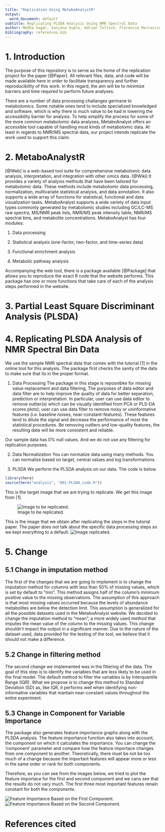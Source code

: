 ```yaml
---
title: "Replication Using MetaboAnalystR"
output:
  word_document: default
subtitle: Replicating PLSDA Analysis Using NMR Spectral Data
author: Medha Sagar, Sanjana Gupta, Adrian Tullock, Florencia Marcaccio, Faryal Usman
bibliography: references.bib
---
```


# 1. Introduction
The purpose of this repository is to serve as the home of the replication project for the paper [@Paper]. All relevant files, data, and code will be made available here in order to facilitate transparency and further reproducibility of this work. In this regard, the aim will be to minimize barriers and time required to perform future analyses. 

There are a number of data processing challanges germane to metabolomics. Some notable ones tend to include specialized knowledged and software, which is why there is much value to be had in lowering the accessibility barrier for analysis. To help simplify the process for some of the more common metabolomic data analyses, MetaboAnalyst offers an accessible tool capable of handling most kinds of metabolomic data. At least in regards to NMR/MS spectral data, our project intends replicate the work used to support this claim.


# 2. MetaboAnalystR
[@Web] is a web-based tool suite for comprehensive metabolomic data analysis, interpretation, and integration with other omics data. [@Wiki] It provides a variety of analysis methods that have been tailored for metabolomic data. These methods include metabolomic data processing, normalization, multivariate statistical analysis, and data annotation. It also supports a wide array of functions for statistical, functional and data visualization tasks. MetaboAnalyst supports a wide variety of data input types commonly generated by metabolomic studies including GC/LC-MS raw spectra, MS/NMR peak lists, NMR/MS peak intensity table, NMR/MS spectral bins, and metabolite concentrations.
MetaboAnalyst has four modules:  

1. Data processing

2. Statistical analysis (one-factor, two-factor, and time-series data)

3. Functional enrichment analysis

4. Metabolic pathway analysis

Accompanying the web tool, there is a package available [@Package] that allows you to reproduce the exact R code that the website performs. This package has one or more functions that take care of each of the analysis steps performed in the website. 

# 3. Partial Least Square Discriminant Analysis (PLSDA)


# 4. Replicating PLSDA Analysis of NMR Spectral Bin Data

We use the sample NMR spectral data that comes with the tutorial [1] in the online tool for this analysis. 
The package first checks the sanity of the data to make sure that its in the proper format. 

1. Data Processing
The package in this stage is reposnibke for missing value replacement and data filtering, 
The purposes of data editor and data filter are to help improve the quality of data for better separation, prediction or interpretation. In particular, user can use data editor to remove outlier(s) which can be visually identified from PCA or PLS-DA scores plots); user can use data filter to remove noisy or uninformative features (i.e. baseline noises, near-constant-features). These features tend to dilute the signal and decrease the performance of most the statistical procedures. Be removing outliers and low-quality features, the resulting data will be more consistent and reliable.

Our sample data has 0% null values. And we do not use any filtering for replication purposes. 

2. Data Normalization
You can normalize data using many methods. 
You can normalize based on target, central values and log transformations.

3. PLSDA
We perform the PLSDA analysis on our data. The code is below.


```r
library(here)
source(here("analysis", "001-PLSDA_code.R"))
```

This is the target image that we are trying to replicate. We get this image from [1]. 

![Image to be replicated.](figures/image_to_be_replicated.jpg)

This is the image that we obtain after replicating the steps in the tutorial paper. 
The paper does not talk about the specific data processing steps so we kept everything to a default.
![Image replicated.](figures/pls_score3d_0_dpi72.png)

# 5. Change

## 5.1 Change in imputation method
The first of the changes that we are going to implement is to change the imputation method for columns with less than 50% of missing values, which is set by default to "min". This method assigns half of the column's minimum positive value to the missing observations. The assumption of this approach is that most missing values occurred because the levels of abundance metabolites are below the detection limit. This assumption is generalized for all the possible datasets used in the MetaboAnalyst website. We decided to change the imputation method to "mean", a more widely used method that imputes the mean value of the column to the missing values. This change shouldn't impact the output in a significant manner. Due to the nature of the dataset used, data provided for the testing of the tool, we believe that it should not make a difference.


## 5.2 Change in filtering method
The second change we implemented was in the filtering of the data. The goal of this step is to identify the variables that are less likely to be used in the final model. The default method to filter the variables is by Interquantile Range (IQR). What we propose is to change this method to Standard Deviation (SD) as, like IQR, it performs well when identifying non-informative variables that mantain near-constant values throughout the entire experiment.


## 5.3 Change in Component for Variable Importance
The package also generates feature importance graphs along with the PLSDA analysis. The feature importance function also takes into account, the component on which it calculates the importance. You can change the 'component' parameter and compare how the feature importace changes from one component to another. Theoretically, there must be not be too much of a change because the important features will appear more or less in the same order or rank for both components. 

Therefore, as you can see from the images below, we tried to plot the feature importace for the first and second component and we cans see that the results do not vary much. The first three most important features renain constant for both the components. 

![Feature Importance Based on the First Component.](figures/pls_imp_0_dpi72.png)
![Feature Importance Based on the Second Component.](figures/pls_imp_2_dpi72.png)



# References cited
